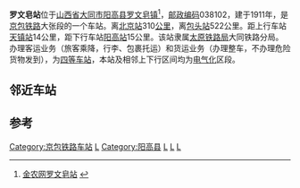 {{noteTA
|1=zh-cn:始发车次; zh-hk:列車班次;
|2=zh-cn:车次; zh-hk:班次;
}}
{{Infobox China railway station 
|车站名称 = 罗文皂站
|图片 = Missing image text.svg
|车站名称拼音 = LuoWenzao
|英文名称 = Luowenzao Railway Station
|车站代码 = 12356<ref>{{cite book|title=中华人民共和国铁路车站代码（GB/T 10302-2010）|publisher=中国标准出版社|year=2010|isbn=155066140495|ignore-isbn-error=true|pages=23}}</ref>
|电报码 = 
|拼音码 = 
|车站地址 = [[山西省|山西省]][[大同市|大同市]][[阳高县|阳高县]][[罗文皂镇|罗文皂镇]]
|坐标 = 
|归属 = [[太原铁路局|太原铁路局]][[大同车务段|大同车务段]]
|车站等级 = [[四等站_(中国大陆)|四等站]]
|线路 = [[京包铁路|京包铁路]]
}}
'''罗文皂站'''位于[[山西省|山西省]][[大同市|大同市]][[阳高县|阳高县]][[罗文皂镇|罗文皂镇]]<ref>[http://ww.agri.com.cn/railway/262.htm 金农网罗文皂站] {{Wayback|url=http://ww.agri.com.cn/railway/262.htm |date=20160305115543 }}</ref>，[[邮政编码|邮政编码]]038102，建于1911年，是[[京包铁路|京包铁路]]大张段的一个车站。离[[北京站|北京站]]310[[公里|公里]]，离[[包头站|包头站]]522公里。距上行车站[[天镇站|天镇站]]14公里，距下行车站[[阳高站|阳高站]]15公里。该站隶属[[太原铁路局|太原铁路局]]大同铁路分局。办理客运业务（旅客乘降，行李、包裹托运）和货运业务（办理整车，不办理危险货物发到），为[[四等站_(中铁)|四等车站]]，本站及相邻上下行区间均为[[电气化|电气化]]区段。

==邻近车站==
{{start rail box|[[File:China_Railways.svg|16px]] [[中国铁路|中国铁路]]}}
{{s-inop|[[天镇站|天镇站]]|{{站|北京北}}方向}}
{{s-line|[[京包铁路|京包铁路]]<br />← 14km 罗文皂站 15km →}}
{{s-inop|[[阳高站|阳高站]]|{{站|包头}}方向}}
{{end box}}

==参考==
{{reflist}}

{{铁路车站小作品}}
{{京包铁路}}

[[Category:京包铁路车站|Category:京包铁路车站]]
[[Category:大同市铁路车站|L]]
[[Category:阳高县|Category:阳高县]]
[[Category:中国铁路太原局集团车站|L]]
[[Category:中国铁路四等站|L]]
[[Category:1911年启用的铁路车站|L]]